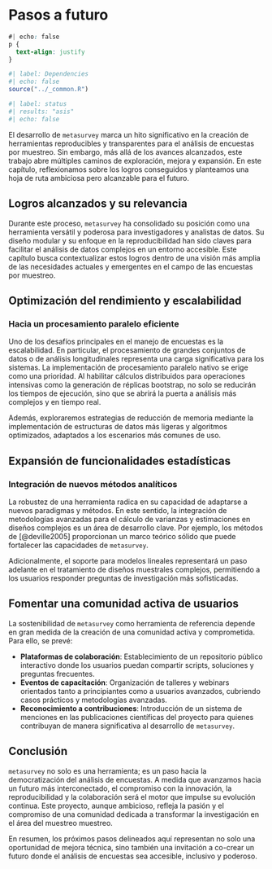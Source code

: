 # Pasos a futuro {#sec-Chapter6}

```css
#| echo: false
p {
  text-align: justify
}
```

```r
#| label: Dependencies
#| echo: false
source("../_common.R")
```

```r
#| label: status
#| results: "asis"
#| echo: false
```


El desarrollo de `metasurvey` marca un hito significativo en la creación de herramientas reproducibles y transparentes para el análisis de encuestas por muestreo. Sin embargo, más allá de los avances alcanzados, este trabajo abre múltiples caminos de exploración, mejora y expansión. En este capítulo, reflexionamos sobre los logros conseguidos y planteamos una hoja de ruta ambiciosa pero alcanzable para el futuro.

## Logros alcanzados y su relevancia

Durante este proceso, `metasurvey` ha consolidado su posición como una herramienta versátil y poderosa para investigadores y analistas de datos. Su diseño modular y su enfoque en la reproducibilidad han sido claves para facilitar el análisis de datos complejos en un entorno accesible. Este capítulo busca contextualizar estos logros dentro de una visión más amplia de las necesidades actuales y emergentes en el campo de las encuestas por muestreo.

## Optimización del rendimiento y escalabilidad

### Hacia un procesamiento paralelo eficiente

Uno de los desafíos principales en el manejo de encuestas es la escalabilidad. En particular, el procesamiento de grandes conjuntos de datos o de análisis longitudinales representa una carga significativa para los sistemas. La implementación de procesamiento paralelo nativo se erige como una prioridad. Al habilitar cálculos distribuidos para operaciones intensivas como la generación de réplicas bootstrap, no solo se reducirán los tiempos de ejecución, sino que se abrirá la puerta a análisis más complejos y en tiempo real.

Además, exploraremos estrategias de reducción de memoria mediante la implementación de estructuras de datos más ligeras y algoritmos optimizados, adaptados a los escenarios más comunes de uso.

## Expansión de funcionalidades estadísticas

### Integración de nuevos métodos analíticos

La robustez de una herramienta radica en su capacidad de adaptarse a nuevos paradigmas y métodos. En este sentido, la integración de metodologías avanzadas para el cálculo de varianzas y estimaciones en diseños complejos es un área de desarrollo clave. Por ejemplo, los métodos de [@deville2005] proporcionan un marco teórico sólido que puede fortalecer las capacidades de `metasurvey`.

Adicionalmente, el soporte para modelos lineales representará un paso adelante en el tratamiento de diseños muestrales complejos, permitiendo a los usuarios responder preguntas de investigación más sofisticadas.

## Fomentar una comunidad activa de usuarios

La sostenibilidad de `metasurvey` como herramienta de referencia depende en gran medida de la creación de una comunidad activa y comprometida. Para ello, se prevé:

- **Plataformas de colaboración**: Establecimiento de un repositorio público interactivo donde los usuarios puedan compartir scripts, soluciones y preguntas frecuentes.
- **Eventos de capacitación**: Organización de talleres y webinars orientados tanto a principiantes como a usuarios avanzados, cubriendo casos prácticos y metodologías avanzadas.
- **Reconocimiento a contribuciones**: Introducción de un sistema de menciones en las publicaciones científicas del proyecto para quienes contribuyan de manera significativa al desarrollo de `metasurvey`.


## Conclusión

`metasurvey` no solo es una herramienta; es un paso hacia la democratización del análisis de encuestas. A medida que avanzamos hacia un futuro más interconectado, el compromiso con la innovación, la reproducibilidad y la colaboración será el motor que impulse su evolución continua. Este proyecto, aunque ambicioso, refleja la pasión y el compromiso de una comunidad dedicada a transformar la investigación en el área del muestreo muestreo.

En resumen, los próximos pasos delineados aquí representan no solo una oportunidad de mejora técnica, sino también una invitación a co-crear un futuro donde el análisis de encuestas sea accesible, inclusivo y poderoso.
